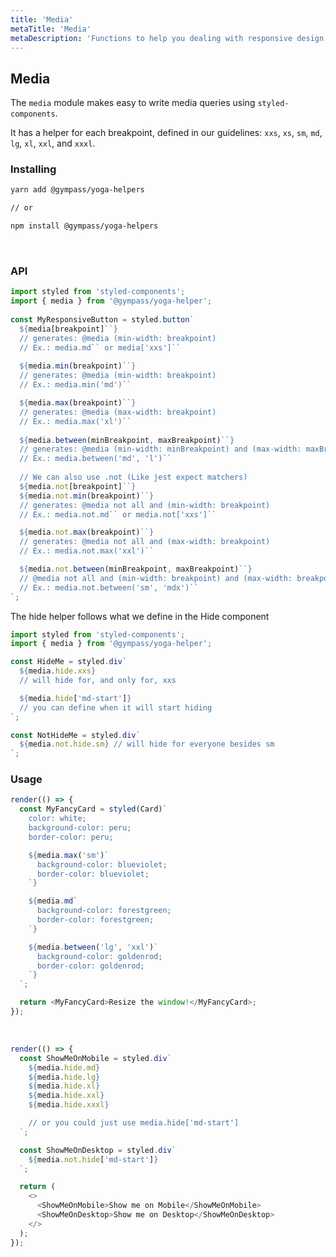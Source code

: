 ```yaml
---
title: 'Media'
metaTitle: 'Media'
metaDescription: 'Functions to help you dealing with responsive design'
---
```



## Media

The `media` module makes easy to write media queries using `styled-components`.

It has a helper for each breakpoint, defined in our <Link to="/guidelines/tokens/breakpoints">guidelines</Link>:
`xxs`, `xs`, `sm`, `md`, `lg`, `xl`, `xxl`, and `xxxl`.

### Installing

```bash type=highlight
yarn add @gympass/yoga-helpers

// or

npm install @gympass/yoga-helpers
```

<br />

### API

```javascript type=highlight
import styled from 'styled-components';
import { media } from '@gympass/yoga-helper';
​
const MyResponsiveButton = styled.button`
  ${media[breakpoint]``}
  // generates: @media (min-width: breakpoint)
  // Ex.: media.md`` or media['xxs']``
​
  ${media.min(breakpoint)``}
  // generates: @media (min-width: breakpoint)
  // Ex.: media.min('md')``

  ${media.max(breakpoint)``}
  // generates: @media (max-width: breakpoint)
  // Ex.: media.max('xl')``
​
  ${media.between(minBreakpoint, maxBreakpoint)``}
  // generates: @media (min-width: minBreakpoint) and (max-width: maxBreakpoint)
  // Ex.: media.between('md', 'l')``
​
  // We can also use .not (Like jest expect matchers)
  ${media.not[breakpoint]``}
  ${media.not.min(breakpoint)``}
  // generates: @media not all and (min-width: breakpoint)
  // Ex.: media.not.md`` or media.not['xxs']``

  ${media.not.max(breakpoint)``}
  // generates: @media not all and (max-width: breakpoint)
  // Ex.: media.not.max('xxl')``

  ${media.not.between(minBreakpoint, maxBreakpoint)``}
  // @media not all and (min-width: breakpoint) and (max-width: breakpoint)
  // Ex.: media.not.between('sm', 'mdx')``
`;

```

The hide helper follows what we define in the <Link to="components/grid#hide">Hide</Link>
component

```javascript type=highlight
import styled from 'styled-components';
import { media } from '@gympass/yoga-helper';

const HideMe = styled.div`
  ${media.hide.xxs}
  // will hide for, and only for, xxs

  ${media.hide['md-start']}
  // you can define when it will start hiding
`;

const NotHideMe = styled.div`
  ${media.not.hide.sm} // will hide for everyone besides sm
`;
```

### Usage

```javascript state
render(() => {
  const MyFancyCard = styled(Card)`
    color: white;
    background-color: peru;
    border-color: peru;

    ${media.max('sm')`
      background-color: blueviolet;
      border-color: blueviolet;
    `}

    ${media.md`
      background-color: forestgreen;
      border-color: forestgreen;
    `}

    ${media.between('lg', 'xxl')`
      background-color: goldenrod;
      border-color: goldenrod;
    `}
  `;

  return <MyFancyCard>Resize the window!</MyFancyCard>;
});
```

<br />

```javascript state
render(() => {
  const ShowMeOnMobile = styled.div`
    ${media.hide.md}
    ${media.hide.lg}
    ${media.hide.xl}
    ${media.hide.xxl}
    ${media.hide.xxxl}

    // or you could just use media.hide['md-start']
  `;

  const ShowMeOnDesktop = styled.div`
    ${media.not.hide['md-start']}
  `;

  return (
    <>
      <ShowMeOnMobile>Show me on Mobile</ShowMeOnMobile>
      <ShowMeOnDesktop>Show me on Desktop</ShowMeOnDesktop>
    </>
  );
});
```

